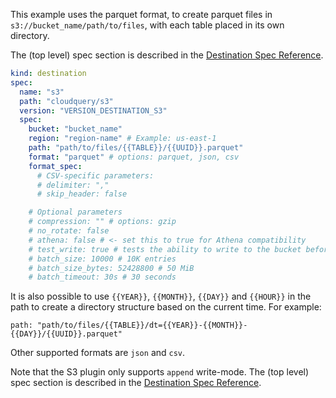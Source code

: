 This example uses the parquet format, to create parquet files in `s3://bucket_name/path/to/files`, with each table placed in its own directory.

The (top level) spec section is described in the [Destination Spec Reference](/docs/reference/destination-spec).

```yaml copy
kind: destination
spec:
  name: "s3"
  path: "cloudquery/s3"
  version: "VERSION_DESTINATION_S3"
  spec:
    bucket: "bucket_name"
    region: "region-name" # Example: us-east-1
    path: "path/to/files/{{TABLE}}/{{UUID}}.parquet"
    format: "parquet" # options: parquet, json, csv
    format_spec:
      # CSV-specific parameters:
      # delimiter: ","
      # skip_header: false

    # Optional parameters
    # compression: "" # options: gzip
    # no_rotate: false
    # athena: false # <- set this to true for Athena compatibility
    # test_write: true # tests the ability to write to the bucket before processing the data
    # batch_size: 10000 # 10K entries
    # batch_size_bytes: 52428800 # 50 MiB
    # batch_timeout: 30s # 30 seconds
```

It is also possible to use `{{YEAR}}`, `{{MONTH}}`, `{{DAY}}` and `{{HOUR}}` in the path to create a directory structure based on the current time. For example:

```
path: "path/to/files/{{TABLE}}/dt={{YEAR}}-{{MONTH}}-{{DAY}}/{{UUID}}.parquet"
```

Other supported formats are `json` and `csv`.

Note that the S3 plugin only supports `append` write-mode. The (top level) spec section is described in the [Destination Spec Reference](/docs/reference/destination-spec).
